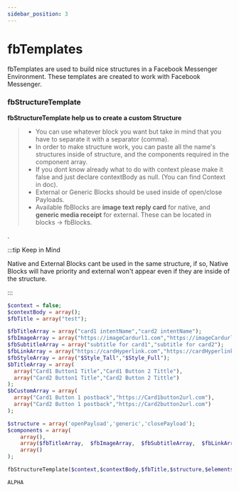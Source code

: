 ```yaml
---
sidebar_position: 3
---
```


# fbTemplates


fbTemplates are used to build nice structures in a Facebook Messenger Environment. These templates are created to work with Facebook Messenger.

### fbStructureTemplate

**fbStructureTemplate help us to create a custom Structure**

> - You can use whatever block you want but take in mind that you have to separate it with a separator (comma).
> - In order to make structure work, you can paste all the name's structures inside of structure, and the components required in the component array.
> - If you dont know already what to do with context please make it false and just declare contextBody as null. (You can find Context in doc).
> - External or Generic Blocks should be used inside of open/close Payloads.
> - Available fbBlocks are **image text reply card** for native, and **generic media receipt** for external. These can be located in blocks -> fbBlocks.

.

:::tip Keep in Mind

Native and External Blocks cant be used in the same structure, if so, Native Blocks will have priority and external won't appear even if they are inside of the structure.

:::

<Tabs>
<TabItem value="php" label="PHP">

```php
$context = false;
$contextBody = array();
$fbTitle = array("test");

$fbTitleArray = array("card1 intentName","card2 intentName");
$fbImageArray = array("https://imageCardurl1.com","https://imageCardurl2.com");
$fbSubtitleArray = array("subtitle for card1","subtitle for card2");
$fbLinkArray = array("https://cardHyperlink.com","https://cardHyperlink.com");
$fbStyleArray = array("$Style_Tall","$Style_Full");
$bTitleArray = array(
  array("Card1 Button1 Title","Card1 Button 2 Tittle"),
  array("Card2 Button1 Title","Card2 Button 2 Tittle")
);
$bCustomArray = array(
  array("Card1 Button 1 postback","https://Card1button2url.com"),
  array("Card2 Button 1 postback","https://Card2button2url.com")
);

$structure = array('openPayload','generic','closePayload');
$components = array(
    array(),
    array($fbTitleArray,  $fbImageArray,  $fbSubtitleArray,  $fbLinkArray,  $fbStyleArray   , $bTitleArray, $bCustomArray),
    array()
);

fbStructureTemplate($context,$contextBody,$fbTitle,$structure,$elements);
```

</TabItem>
<TabItem value="nodejs" label="Node.js">

```nodejs
ALPHA
```

</TabItem>
</Tabs>
